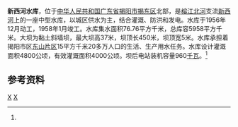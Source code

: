 {{Infobox Reservoir 
|name = 新西河水库
|nickname =
|image = 
|image_caption = 
|map = 
|map_caption = 
|pushpin_map = China Guangdong
|pushpin_map_caption = 新西河水库在广东的位置
|code =BHF11200543
|class = 中型水库
|location_of_reservoir = [[广东省|广东省]][[揭阳市|揭阳市]][[揭东区|揭东区]]
|location_of_dam = 
|inflow =  
|outflow =  新西河
|catchment_area = 76.76
|reservoir_area = 
|mean_depth = 
|maximum_depth = 
|flood_level = 
|normal_water_level =
|dead_water_level = 
|water_quality = 
|island = 
|maximum_storage_capacity = 
|normal_storage_capacity =
|dead_storage_capacity = 
|type_of_dam =黏土斜墙坝
|elevation_of_dam = 
|height_of_dam = 37
|length_of_dam =450
|width_of_dam =5
|installed_capacity = 960千瓦
|irrigated_area =4800公顷
|start = 1956年12月
|complete = 1958年1月
|cost = 
|emigrate =
|latd = 23
|latm = 40
|lats = 27
|latNS =N 
|longd = 116
|longm = 17
|longs = 30
|longEW = E
|website = 
|footnotes = <ref name="中国河湖大典">{{cite book |author=《[[中国河湖大典|中国河湖大典]]》编纂委员会 |title=《中国河湖大典·珠江卷》 |year=2013年1月 |publisher=中国水利水电出版社 |location=北京 |pages=352页|isbn= 978-7-5170-0561-2 }}</ref>
}}
<mapframe latitude="23.6778" longitude="116.2919" zoom="13" width="280" height="300" align="right" />
'''新西河水库'''，位于[[中华人民共和国|中华人民共和国]][[广东省|广东省]][[揭阳市|揭阳市]][[揭东区|揭东区]]北部，是[[北河_(榕江)|榕江北河]]支流[[新西河_(北河)|新西河]]上的一座中型水库，以城区供水为主，结合灌溉、防洪和发电。水库于1956年12月动工，1958年1月竣工。水库集水面积76.76平方千米，总库容5958平方千米。大坝为黏土斜墙坝，最大坝高37米，坝顶长450米，坝顶宽5米。水库承担着揭阳市区[[东山区_(揭阳市)|东山片区]]15平方千米20多万人口的生活、生产用水任务。水库设计灌溉面积4800公顷，有效灌溉面积4000公顷。坝后电站装机容量960[[千瓦|千瓦]]。<ref name="中国河湖大典"/>

==参考资料==
{{reflist}}
[[Category:广东水库|X]]
[[Category:揭东区|X]]